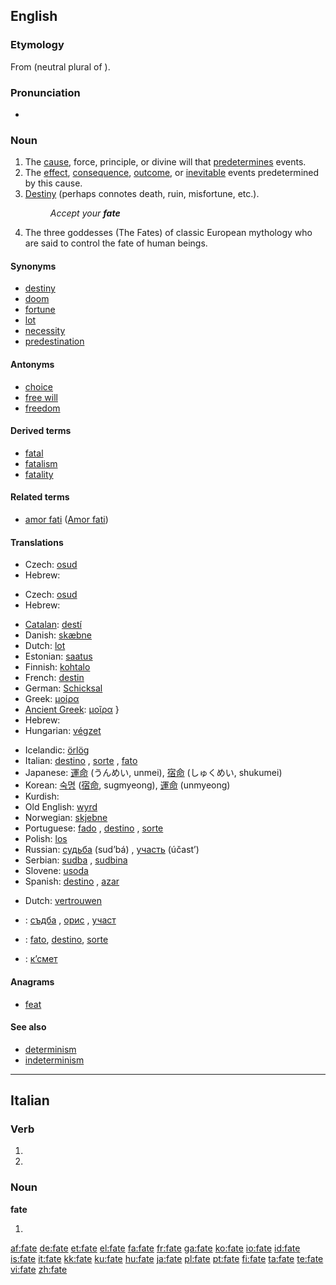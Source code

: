 {{see|Fate|Fates}}
==English==
{{wikipedia}}

===Etymology===
From {{L.}} {{term|fata|lang=la}} (neutral plural of {{term|fatum|lang=la}}).

===Pronunciation===
*{{audio|en-us-fate.ogg|Audio (US)}}
*:{{rhymes|eɪt}}

===Noun===
{{en-noun|s|-}}

# The [[cause]], force, principle, or divine will that [[predetermine]]s events.
# The [[effect]], [[consequence]], [[outcome]], or [[inevitable]] events predetermined by this cause.
# [[destiny|Destiny]] (perhaps connotes death, ruin, misfortune, etc.).
#: ''Accept your '''fate'''''
# The three goddesses (The Fates) of classic European mythology who are said to control the fate of human beings.

====Synonyms====
*[[destiny]]
*[[doom]]
*[[fortune]]
*[[lot]]
*[[necessity]]
*[[predestination]]

====Antonyms====
*[[choice]]
*[[free will]]
*[[freedom]]

====Derived terms====
*[[fatal]]
*[[fatalism]]
*[[fatality]]

====Related terms====
*[[amor fati]] ([[w:Amor fati|Amor fati]])

====Translations====
{{trans-top|that which predetermines events}}
*Czech: [[osud]] {{m}}
*Hebrew: {{he-translation|מזל|mazal}} {{m}}
{{trans-mid}}
{{trans-bottom}}

{{trans-top|inevitable events}}
*Czech: [[osud]] {{m}}
*Hebrew: {{he-translation|מזל|mazal}} {{m}}
{{trans-mid}}
{{trans-bottom}}

{{trans-top|destiny}}
*[[Catalan]]: [[destí]] {{m}}
*Danish: [[skæbne]] {{c}}
*Dutch: [[lot]] {{n}}
*Estonian: [[saatus]]
*Finnish: [[kohtalo]]
*French: [[destin]] {{m}}
*German: [[Schicksal]] {{n}}
*Greek: [[μοίρα]] {{f}}
*[[Ancient Greek]]: [[μοῖρα]] {{f}}}
*Hebrew: {{he-translation|מזל|mazal}} {{m}}
*Hungarian: [[végzet]]
{{trans-mid}}
*Icelandic: [[örlög]] {{n|p}}
*Italian: [[destino]] {{m}}, [[sorte]] {{f}}, [[fato]] {{m}}
*Japanese: [[運命]] (うんめい, unmei), [[宿命]] (しゅくめい, shukumei)
*Korean: [[숙명]] ([[宿]][[命]], sugmyeong), [[運]][[命]] (unmyeong)
*Kurdish: {{KUchar|[[چاره‌نووس]]}}
*Old English: [[wyrd]] {{g|Old English}}
*Norwegian: [[skjebne]] {{m}}
*Portuguese: [[fado#Portuguese|fado]] {{m}}, [[destino#Portuguese|destino]] {{m}}, [[sorte#Portuguese|sorte]] {{f}}
*Polish: [[los#Polish|los]] {{m}}
*Russian: [[судьба]] (sud’bá) {{f}}, [[участь]] (účast’) {{f}}
*Serbian: [[sudba]] {{f}}, [[sudbina]] {{f}}
*Slovene: [[usoda]] {{f}}
*Spanish: [[destino#Spanish|destino]] {{m}}, [[azar]] {{m}}
{{trans-bottom}}

{{trans-top|confidence}}
*Dutch: [[vertrouwen]] {{n}}
{{trans-mid}}
{{trans-bottom}}

{{checktrans-top}}
*{{ttbc|Bulgarian}}: [[съдба#Bulgarian|съдба]] {{f}}, [[орис#Bulgarian|орис]] {{f}}, [[участ#Bulgarian|участ]] {{f}}
*{{ttbc|Interlingua}}: [[fato]], [[destino#Interlingua|destino]], [[sorte#Interlingua|sorte]]
*{{ttbc|Macedonian}}: [[к’смет]]
{{trans-bottom}}

====Anagrams====
*[[feat]]

====See also====
*[[determinism]]
*[[indeterminism]]

----

==Italian==

===Verb===
{{infl|it|verb form}}

# {{form of|second-person plural indicative present|[[fare]]}}
# {{form of|second-person plural imperative|[[fare]]}}

===Noun===
'''fate''' {{f}}

# {{plural of|[[fata]]|lang=Italian}}

[[af:fate]]
[[de:fate]]
[[et:fate]]
[[el:fate]]
[[fa:fate]]
[[fr:fate]]
[[ga:fate]]
[[ko:fate]]
[[io:fate]]
[[id:fate]]
[[is:fate]]
[[it:fate]]
[[kk:fate]]
[[ku:fate]]
[[hu:fate]]
[[ja:fate]]
[[pl:fate]]
[[pt:fate]]
[[fi:fate]]
[[ta:fate]]
[[te:fate]]
[[vi:fate]]
[[zh:fate]]